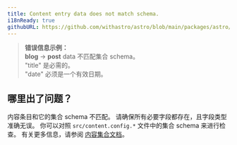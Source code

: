 ```yaml
---
title: Content entry data does not match schema.
i18nReady: true
githubURL: https://github.com/withastro/astro/blob/main/packages/astro/src/core/errors/errors-data.ts
---
```


> **错误信息示例：**<br/>
**blog** → **post** data 不匹配集合 schema。<br/>
"title" 是必需的。<br/>
"date" 必须是一个有效日期。

## 哪里出了问题？
内容条目和它的集合 schema 不匹配。
请确保所有必要字段都存在，且字段类型准确无误。
你可以对照 `src/content.config.*` 文件中的集合 schema 来进行检查。
有关更多信息，请参阅 [内容集合文档](/zh-cn/guides/content-collections/)。
